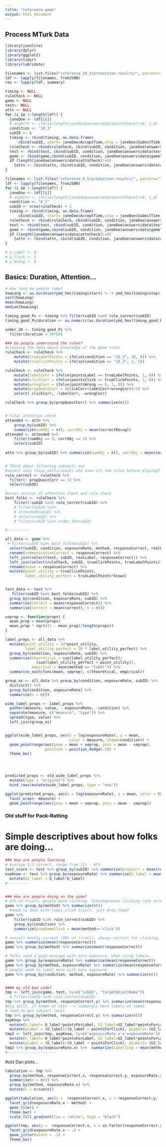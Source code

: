 ```yaml
---
title: "reference-game"
output: html_document
---
```


## Process MTurk Data

```r
library(jsonlite)
library(dplyr)
library(ggplot2)
library(tidyr)
library(lubridate)

filenames <- list.files("reference_10_3/production-results/", pattern="*.json", full.names = TRUE)
ldf <- lapply(filenames, fromJSON)
res <- lapply(ldf, summary)

timing <- NULL
ruleCheck <- NULL
game <- NULL
test<- NULL
attn <- NULL
for (i in 1:length(ldf)) {
  janeDoe <- ldf[[i]]
  # anyAttn <- ifelse(length(janeDoe$answers$data$attnCheck)!=0, 1,0)
  condition <- "10_3"
  subID <- i
  timing <- rbind(timing, as.data.frame(
      cbind(subID, start= janeDoe$AcceptTime,stop = janeDoe$SubmitTime)))
  ruleCheck <- rbind(ruleCheck, cbind(subID, condition, janeDoe$answers$data$ruleQuestions))
  test <- rbind(test, cbind(subID, condition, janeDoe$answers$data$testTrials))
  game <- rbind(game,cbind(subID, condition, janeDoe$answers$data$gameTrials))
  if (length(janeDoe$answers$data$attnCheck)!=0) 
    {attn <- rbind(attn, cbind(subID, condition, janeDoe$answers$data$attnCheck))}
}

filenames <- list.files("reference_8_5/production-results/", pattern="*.json", full.names = TRUE)
ldf <- lapply(filenames, fromJSON)
for (i in 1:length(ldf)) {
  janeDoe <- ldf[[i]]
  # anyAttn <- ifelse(length(janeDoe$answers$data$attnCheck)!=0, 1,0)
  condition <- "8_5"
  subID <- nrow(ruleCheck) + 1
  timing <- rbind(timing, as.data.frame(
      cbind(subID, start= janeDoe$AcceptTime,stop = janeDoe$SubmitTime)))
  ruleCheck <- rbind(ruleCheck, cbind(subID, condition, janeDoe$answers$data$ruleQuestions))
  test <- rbind(test, cbind(subID, condition, janeDoe$answers$data$testTrials))
  game <- rbind(game,cbind(subID, condition, janeDoe$answers$data$gameTrials))
  if (length(janeDoe$answers$data$attnCheck)!=0) 
    {attn <- rbind(attn, cbind(subID, condition, janeDoe$answers$data$attnCheck))}
}

# p_Label <- 8
# p_Click <- 5
# p_Wrong <- 0
```

## Basics: Duration, Attention...
```r
# How long do people take?
howLong <- as.duration(ymd_hms(timing$start) %--% ymd_hms(timing$stop))
sort(howLong)
mean(howLong)
median(howLong)

timing_good_Ps <- timing %>% filter(subID %in% rule_correct$subID)
timing_good_Ps$duration <- as.numeric(as.duration(ymd_hms(timing_good_Ps$start) %--% ymd_hms(timing_good_Ps$stop)))

under_20 <- timing_good_Ps %>%
  filter(duration < 20*60)

### Do people understand the rules?
#cleaning the data about knowledge of the game rules
ruleCheck <- ruleCheck %>% 
    mutate(trueLabelPoints = ifelse(condition == "10_3", 10, 8)) %>%
    mutate(trueClickPoints = ifelse(condition == "10_3", 3, 5))

ruleCheck <- ruleCheck %>% 
    mutate(labelCorr = ifelse(pointsLabel == trueLabelPoints, 1, 0)) %>%
    mutate(clickCorr = ifelse(pointsClick == trueClickPoints, 1, 0)) %>%
    mutate(wrongCorr = ifelse(pointsWrong == 0, 1, 0)) %>%
    mutate(propQuestCorr = (clickCorr+labelCorr+wrongCorr)/3) %>%
    select(-clickCorr, -labelCorr, -wrongCorr)

ruleCheck %>% group_by(propQuestCorr) %>% summarize(n())


# Final attention check
attended <- attn %>% 
    group_by(subID) %>% 
    summarize(numObj = n(), corrObj = mean(correctRecog))
attended <- attended %>%
    filter(numObj == 9, corrObj == 1) %>%
    select(subID)
  
attn %>% group_by(subID) %>% summarize(numObj = n(), corrObj = mean(correctRecog)) %>% group_by(numObj, corrObj) %>% summarize(n())


# Think about filtering subjects out
#select only those participants who knew all the rules before playing?
rule_correct <- ruleCheck %>%
  filter(! propQuestCorr == 1) %>%
  select(subID)

#cross section of attention check and rule check
best_folks <- ruleCheck %>% 
    filter(!subID %in% rule_correct$subID) %>% 
    # filter(subID %in% 
    # attended$subID) %>% 
    # select(subID) %>%
    # filter(subID %in% under_20$subID)

#----------
```





```r
all_data <- game %>%
 # filter(subID %in% best_folks$subID) %>%
  select(subID, condition, exposureRate, method, responseCorrect, realLabel) %>%
  rename(communicationCorrect = responseCorrect) %>%
  left_join(select(test, subID, realLabel, responseCorrect)) %>%
  left_join(select(ruleCheck, subID, trueClickPoints, trueLabelPoints)) %>%
  rename(known = responseCorrect) %>%
  mutate(point_utility = trueClickPoints,
         label_utility_perfect = trueLabelPoints*known)


test_data <- test %>%
   filter(subID %in% best_folks$subID) %>%
  group_by(condition, exposureRate, subID) %>%
  summarise(correct = mean(responseCorrect)) %>%
  summarise(correct = mean(correct), n = n())

seprop <- function(props) {
  mean_prop = mean(props)
  mean_prop * sqrt((1 - mean_prop)/length(props))
}

label_props <- all_data %>%
  mutate(point_utility = 10*point_utility,
         label_utility_perfect = 10 * label_utility_perfect) %>%
  group_by(condition, exposureRate, subID) %>%
  summarise(theoretical = sum(label_utility_perfect)/
              (sum(label_utility_perfect + point_utility)),
            empirical = mean(method == "label")) %>%
  summarise_each(funs(mean, seprop), c(theoretical, empirical))

group_ns <- all_data %>% group_by(condition, exposureRate, subID) %>%
  distinct() %>%
  group_by(condition, exposureRate) %>%
  summarise(n = n())

wide_label_props <- label_props %>%
  gather(measure, value, - exposureRate, -condition) %>%
  separate(measure, c("measure", "type")) %>%
  spread(type, value) %>%
  left_join(group_ns)


ggplot(wide_label_props, aes(x = log(exposureRate), y = mean, 
                             color = measure, shape=condition)) +
  geom_pointrange(aes(ymax = mean + seprop, ymin = mean - seprop), 
                  position = position_dodge(.5)) +
  theme_bw()




predicted_props <- old_wide_label_props %>% 
  mutate(type = "original") %>% 
  bind_rows(mutate(wide_label_props, type = "new"))

ggplot(predicted_props, aes(x = log(exposureRate), y = mean, color = type)) +
  facet_wrap(~ measure) +
  geom_pointrange(aes(ymax = mean + seprop, ymin = mean - seprop))


```








### Old stuff for Pack-Ratting

# Simple descriptives about how folks are doing...
```r
### How are people learning
# Average 1/3 correct, range from 11% - 67%
test_score <- test %>% group_by(subID) %>% summarize(propCorr = mean(responseCorrect))
expKnow <- test %>% group_by(exposureRate) %>% summarize(U_label = mean(responseCorrect)) %>%
  mutate(U2_label = U_label*U_label)
#----------


### How are people doing on the game?
# 62% of trials, people were clicking. heterogeneous clicking rate across folks
game %>% group_by(method) %>% summarize(n())
  #need to deal with label_click trials, just drop them?
game %>% 
    filter(subID %in% rule_correct$subID) %>%
    group_by(condition) %>% 
    summarize(propGameClick = mean(method=='click'))

# overall mostly correct (89% of trials). always correct for clicking.
game %>% summarize(mean(responseCorrect))
game %>% group_by(method) %>% summarize(mean(responseCorrect))

# folks send a good message with more exposure. when using labels. 
game %>% group_by(exposureRate) %>% summarize(mean(responseCorrect))
game %>% group_by(method, exposureRate) %>% summarize(mean(responseCorrect))
# people seem to label more with more exposure 
game %>% group_by(condition, method, exposureRate) %>% summarize(n())


#### my old bad code?
tmp <- left_join(game, test, by=c("subID", "targetObjectName"))
  # filter(subID %in% rule_correct$subID)
tmp %>% group_by(method, responseCorrect.y) %>% summarize(mean(responseCorrect.x))
#big split, if known at test --> seemingly more likely ot label. 
# need to get subject level
tmp %>% group_by(method, responseCorrect.y) %>% summarize(n())
expKnow %>%
  mutate(U_label= U_label*pointsForLabel, U2_label=U2_label*pointsForLabel) %>%
  mutate(pLabel = (U_label)/(U_label + pointsForClick), pLabel2= (U2_label)/(U2_label + pointsForClick))
tmp2 <- left_join(tmp, expKnow, by=c('exposureRate.x'='exposureRate')) %>%
  mutate(U_label= U_label*pointsForLabel, U2_label=U2_label*pointsForLabel) %>%
  mutate(pLabel = (U_label)/(U_label + pointsForClick), pLabel2= (U2_label)/(U2_label + pointsForClick))
tmp2 %>% group_by(exposureRate.x) %>%  summarize(labelling = mean(method=='label'), avgPLabel= mean(pLabel), avgPLabel2= mean(pLabel2))
#----------------------


```

#old Dan plots...
```r
tabulation <- tmp %>%
  group_by(method, responseCorrect.x, responseCorrect.y, exposureRate.x) %>%
  summarise(n = n()) %>%
  group_by(method, exposureRate.x) %>%
  mutate(n = n/sum(n))

ggplot(tabulation, aes(y =  responseCorrect.x, x = responseCorrect.y, fill = n)) + 
  facet_grid(exposureRate.x ~ method) + 
  geom_tile() + 
  theme_bw() + 
  scale_fill_gradient(low = "white", high = "black")

ggplot(tmp, aes(y =  responseCorrect.x, x = as.factor(responseCorrect.y), color = method)) + 
  facet_grid(exposureRate.x ~ .) + 
  geom_jitter(width = .1) +
  theme_bw() 

```






